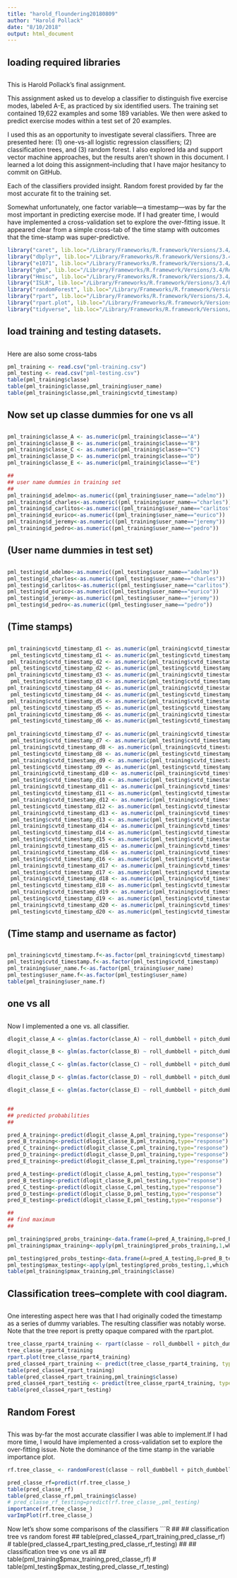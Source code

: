 ```yaml
---
title: "harold_floundering20180809"
author: "Harold Pollack"
date: "8/10/2018"
output: html_document
---
```


##
##   loading required libraries
##
This is Harold Pollack's final assignment. 

This assignment asked us to develop a classifier to distinguish five exercise modes, labeled A-E, as practiced by six identified users. The training set contained 19,622 examples and some 189 variables.  We then were asked to predict exercise modes within a test set of 20 examples.

I used this as an opportunity to investigate several classifiers. Three are presented here: (1) one-vs-all logistic regression classifiers; (2) classification trees, and (3) random forest. I also explored lda and support vector machine approaches, but the results aren't shown in this document. I learned a lot doing this assignment--including that I have major hesitancy to commit on GitHub.

Each of the classifiers provided insight. Random forest provided by far the most accurate fit to the training set. 

Somewhat unfortunately, one factor variable—a timestamp—was by far the most important in predicting exercise mode. If I had greater time, I would have implemented a cross-validation set to explore the over-fitting issue. It appeared clear from a simple cross-tab of the time stamp with outcomes that the time-stamp was super-predictive.


```R
library("caret", lib.loc="/Library/Frameworks/R.framework/Versions/3.4/Resources/library")
library("dbplyr", lib.loc="/Library/Frameworks/R.framework/Versions/3.4/Resources/library")
library("e1071", lib.loc="/Library/Frameworks/R.framework/Versions/3.4/Resources/library")
library("gbm", lib.loc="/Library/Frameworks/R.framework/Versions/3.4/Resources/library")
library("Hmisc", lib.loc="/Library/Frameworks/R.framework/Versions/3.4/Resources/library")
library("ISLR", lib.loc="/Library/Frameworks/R.framework/Versions/3.4/Resources/library")
library("randomForest", lib.loc="/Library/Frameworks/R.framework/Versions/3.4/Resources/library")
library("rpart", lib.loc="/Library/Frameworks/R.framework/Versions/3.4/Resources/library")
library("rpart.plot", lib.loc="/Library/Frameworks/R.framework/Versions/3.4/Resources/library")
library("tidyverse", lib.loc="/Library/Frameworks/R.framework/Versions/3.4/Resources/library")
```

##
## load training and testing datasets. 
##
Here are also some cross-tabs 
```R
pml_training <- read.csv("pml-training.csv")
pml_testing <- read.csv("pml-testing.csv")
table(pml_training$classe)
table(pml_training$classe,pml_training$user_name)
table(pml_training$classe,pml_training$cvtd_timestamp)
```
##
##
## Now set up classe dummies for one vs all
##
```R
pml_training$classe_A <- as.numeric(pml_training$classe=="A")
pml_training$classe_B <- as.numeric(pml_training$classe=="B")
pml_training$classe_C <- as.numeric(pml_training$classe=="C")
pml_training$classe_D <- as.numeric(pml_training$classe=="D")
pml_training$classe_E <- as.numeric(pml_training$classe=="E")
```

```R
##
## user name dummies in training set
##
pml_training$d_adelmo<-as.numeric((pml_training$user_name=="adelmo"))
pml_training$d_charles<-as.numeric((pml_training$user_name=="charles"))
pml_training$d_carlitos<-as.numeric((pml_training$user_name=="carlitos"))
pml_training$d_eurico<-as.numeric((pml_training$user_name=="eurico"))
pml_training$d_jeremy<-as.numeric((pml_training$user_name=="jeremy"))
pml_training$d_pedro<-as.numeric((pml_training$user_name=="pedro"))
```

##
## (User name dummies in test set)
##
```R
pml_testing$d_adelmo<-as.numeric((pml_testing$user_name=="adelmo"))
pml_testing$d_charles<-as.numeric((pml_testing$user_name=="charles"))
pml_testing$d_carlitos<-as.numeric((pml_testing$user_name=="carlitos"))
pml_testing$d_eurico<-as.numeric((pml_testing$user_name=="eurico"))
pml_testing$d_jeremy<-as.numeric((pml_testing$user_name=="jeremy"))
pml_testing$d_pedro<-as.numeric((pml_testing$user_name=="pedro"))
```
##
## (Time stamps)
##
``` R
pml_training$cvtd_timestamp_d1 <- as.numeric(pml_training$cvtd_timestamp=="02/12/2011 14:58")    
 pml_testing$cvtd_timestamp_d1 <- as.numeric(pml_testing$cvtd_timestamp=="02/12/2011 14:58")    
pml_training$cvtd_timestamp_d2 <- as.numeric(pml_training$cvtd_timestamp=="02/12/2011 14:58")    
 pml_testing$cvtd_timestamp_d2 <- as.numeric(pml_testing$cvtd_timestamp=="02/12/2011 14:58")    
pml_training$cvtd_timestamp_d3 <- as.numeric(pml_training$cvtd_timestamp=="02/12/2011 14:58")    
 pml_testing$cvtd_timestamp_d3 <- as.numeric(pml_testing$cvtd_timestamp=="02/12/2011 14:58")    
pml_training$cvtd_timestamp_d4 <- as.numeric(pml_training$cvtd_timestamp=="02/12/2011 14:58")    
 pml_testing$cvtd_timestamp_d4 <- as.numeric(pml_testing$cvtd_timestamp=="02/12/2011 14:58")    
pml_training$cvtd_timestamp_d5 <- as.numeric(pml_training$cvtd_timestamp=="02/12/2011 14:58")    
 pml_testing$cvtd_timestamp_d5 <- as.numeric(pml_testing$cvtd_timestamp=="02/12/2011 14:58")    
pml_training$cvtd_timestamp_d6 <- as.numeric(pml_training$cvtd_timestamp=="02/12/2011 14:58")    
 pml_testing$cvtd_timestamp_d6 <- as.numeric(pml_testing$cvtd_timestamp=="02/12/2011 14:58")    
 
pml_training$cvtd_timestamp_d7 <- as.numeric(pml_training$cvtd_timestamp=="02/12/2011 14:58")    
 pml_testing$cvtd_timestamp_d7 <- as.numeric(pml_testing$cvtd_timestamp=="02/12/2011 14:58")    
 pml_training$cvtd_timestamp_d8 <- as.numeric(pml_training$cvtd_timestamp=="02/12/2011 14:59") 
 pml_testing$cvtd_timestamp_d8 <- as.numeric(pml_testing$cvtd_timestamp=="02/12/2011 14:59") 
 pml_training$cvtd_timestamp_d9 <- as.numeric(pml_training$cvtd_timestamp=="05/12/2011 11:23") 
 pml_testing$cvtd_timestamp_d9 <- as.numeric(pml_testing$cvtd_timestamp=="05/12/2011 11:23") 
 pml_training$cvtd_timestamp_d10 <- as.numeric(pml_training$cvtd_timestamp=="05/12/2011 11:24") 
 pml_testing$cvtd_timestamp_d10 <- as.numeric(pml_testing$cvtd_timestamp=="05/12/2011 11:24") 
 pml_training$cvtd_timestamp_d11 <- as.numeric(pml_training$cvtd_timestamp=="05/12/2011 11:25") 
 pml_testing$cvtd_timestamp_d11 <- as.numeric(pml_testing$cvtd_timestamp=="05/12/2011 11:25") 
 pml_training$cvtd_timestamp_d12 <- as.numeric(pml_training$cvtd_timestamp=="05/12/2011 14:22") 
 pml_testing$cvtd_timestamp_d12 <- as.numeric(pml_testing$cvtd_timestamp=="05/12/2011 14:22") 
 pml_training$cvtd_timestamp_d13 <- as.numeric(pml_training$cvtd_timestamp=="05/12/2011 14:23") 
 pml_testing$cvtd_timestamp_d13 <- as.numeric(pml_testing$cvtd_timestamp=="05/12/2011 14:23") 
 pml_training$cvtd_timestamp_d14 <- as.numeric(pml_training$cvtd_timestamp=="05/12/2011 14:24") 
 pml_testing$cvtd_timestamp_d14 <- as.numeric(pml_testing$cvtd_timestamp=="05/12/2011 14:24") 
 pml_testing$cvtd_timestamp_d15 <- as.numeric(pml_testing$cvtd_timestamp=="28/11/2011 14:13") 
 pml_training$cvtd_timestamp_d15 <- as.numeric(pml_training$cvtd_timestamp=="28/11/2011 14:13") 
 pml_training$cvtd_timestamp_d16 <- as.numeric(pml_training$cvtd_timestamp=="28/11/2011 14:14") 
 pml_testing$cvtd_timestamp_d16 <- as.numeric(pml_testing$cvtd_timestamp=="28/11/2011 14:14") 
 pml_training$cvtd_timestamp_d17 <- as.numeric(pml_training$cvtd_timestamp=="28/11/2011 14:15") 
 pml_testing$cvtd_timestamp_d17 <- as.numeric(pml_testing$cvtd_timestamp=="28/11/2011 14:15") 
 pml_training$cvtd_timestamp_d18 <- as.numeric(pml_training$cvtd_timestamp=="30/11/2011 17:10") 
 pml_testing$cvtd_timestamp_d18 <- as.numeric(pml_testing$cvtd_timestamp=="30/11/2011 17:10") 
 pml_training$cvtd_timestamp_d19 <- as.numeric(pml_training$cvtd_timestamp=="30/11/2011 17:11") 
 pml_testing$cvtd_timestamp_d19 <- as.numeric(pml_testing$cvtd_timestamp=="30/11/2011 17:11") 
 pml_training$cvtd_timestamp_d20 <- as.numeric(pml_training$cvtd_timestamp=="30/11/2011 17:12") 
 pml_testing$cvtd_timestamp_d20 <- as.numeric(pml_testing$cvtd_timestamp=="30/11/2011 17:12")  
```

##
## (Time stamp and username as factor)
##
```R
pml_training$cvtd_timestamp.f<-as.factor(pml_training$cvtd_timestamp)
pml_testing$cvtd_timestamp.f<-as.factor(pml_testing$cvtd_timestamp)
pml_training$user_name.f<-as.factor(pml_training$user_name)
pml_testing$user_name.f<-as.factor(pml_testing$user_name)
table(pml_training$user_name.f)
```

##
## one vs all
##
Now I implemented a one vs. all classifier.
```R
dlogit_classe_A <- glm(as.factor(classe_A) ~ roll_dumbbell + pitch_dumbbell+yaw_dumbbell+total_accel_belt+gyros_arm_x+gyros_arm_y+gyros_arm_z+magnet_forearm_x+magnet_forearm_y+magnet_forearm_z+d_adelmo+d_charles+d_carlitos+d_eurico+d_adelmo+d_jeremy+d_pedro+cvtd_timestamp_d1+cvtd_timestamp_d2+cvtd_timestamp_d3+cvtd_timestamp_d4+cvtd_timestamp_d5+cvtd_timestamp_d6+cvtd_timestamp_d7+cvtd_timestamp_d8+cvtd_timestamp_d9+cvtd_timestamp_d10+cvtd_timestamp_d11+cvtd_timestamp_d12+cvtd_timestamp_d13+cvtd_timestamp_d14+cvtd_timestamp_d15+cvtd_timestamp_d16+cvtd_timestamp_d17+cvtd_timestamp_d18+cvtd_timestamp_d19+cvtd_timestamp_d20 , data=pml_training, family=binomial(link="logit"))

dlogit_classe_B <- glm(as.factor(classe_B) ~ roll_dumbbell + pitch_dumbbell+yaw_dumbbell+total_accel_belt+gyros_arm_x+gyros_arm_y+gyros_arm_z+magnet_forearm_x+magnet_forearm_y+magnet_forearm_z+d_adelmo+d_charles+d_carlitos+d_eurico+d_adelmo+d_jeremy+d_pedro+cvtd_timestamp_d1+cvtd_timestamp_d2+cvtd_timestamp_d3+cvtd_timestamp_d4+cvtd_timestamp_d5+cvtd_timestamp_d6+cvtd_timestamp_d7+cvtd_timestamp_d8+cvtd_timestamp_d9+cvtd_timestamp_d10+cvtd_timestamp_d11+cvtd_timestamp_d12+cvtd_timestamp_d13+cvtd_timestamp_d14+cvtd_timestamp_d15+cvtd_timestamp_d16+cvtd_timestamp_d17+cvtd_timestamp_d18+cvtd_timestamp_d19+cvtd_timestamp_d20 , data=pml_training, family=binomial(link="logit"))

dlogit_classe_C <- glm(as.factor(classe_C) ~ roll_dumbbell + pitch_dumbbell+yaw_dumbbell+total_accel_belt+gyros_arm_x+gyros_arm_y+gyros_arm_z+magnet_forearm_x+magnet_forearm_y+magnet_forearm_z+d_adelmo+d_charles+d_carlitos+d_eurico+d_adelmo+d_jeremy+d_pedro+cvtd_timestamp_d1+cvtd_timestamp_d2+cvtd_timestamp_d3+cvtd_timestamp_d4+cvtd_timestamp_d5+cvtd_timestamp_d6+cvtd_timestamp_d7+cvtd_timestamp_d8+cvtd_timestamp_d9+cvtd_timestamp_d10+cvtd_timestamp_d11+cvtd_timestamp_d12+cvtd_timestamp_d13+cvtd_timestamp_d14+cvtd_timestamp_d15+cvtd_timestamp_d16+cvtd_timestamp_d17+cvtd_timestamp_d18+cvtd_timestamp_d19+cvtd_timestamp_d20 , data=pml_training, family=binomial(link="logit"))

dlogit_classe_D <- glm(as.factor(classe_D) ~ roll_dumbbell + pitch_dumbbell+yaw_dumbbell+total_accel_belt+gyros_arm_x+gyros_arm_y+gyros_arm_z+magnet_forearm_x+magnet_forearm_y+magnet_forearm_z+d_adelmo+d_charles+d_carlitos+d_eurico+d_adelmo+d_jeremy+d_pedro+cvtd_timestamp_d1+cvtd_timestamp_d2+cvtd_timestamp_d3+cvtd_timestamp_d4+cvtd_timestamp_d5+cvtd_timestamp_d6+cvtd_timestamp_d7+cvtd_timestamp_d8+cvtd_timestamp_d9+cvtd_timestamp_d10+cvtd_timestamp_d11+cvtd_timestamp_d12+cvtd_timestamp_d13+cvtd_timestamp_d14+cvtd_timestamp_d15+cvtd_timestamp_d16+cvtd_timestamp_d17+cvtd_timestamp_d18+cvtd_timestamp_d19+cvtd_timestamp_d20 , data=pml_training, family=binomial(link="logit"))

dlogit_classe_E <- glm(as.factor(classe_E) ~ roll_dumbbell + pitch_dumbbell+yaw_dumbbell+total_accel_belt+gyros_arm_x+gyros_arm_y+gyros_arm_z+magnet_forearm_x+magnet_forearm_y+magnet_forearm_z+d_adelmo+d_charles+d_carlitos+d_eurico+d_adelmo+d_jeremy+d_pedro+cvtd_timestamp_d1+cvtd_timestamp_d2+cvtd_timestamp_d3+cvtd_timestamp_d4+cvtd_timestamp_d5+cvtd_timestamp_d6+cvtd_timestamp_d7+cvtd_timestamp_d8+cvtd_timestamp_d9+cvtd_timestamp_d10+cvtd_timestamp_d11+cvtd_timestamp_d12+cvtd_timestamp_d13+cvtd_timestamp_d14+cvtd_timestamp_d15+cvtd_timestamp_d16+cvtd_timestamp_d17+cvtd_timestamp_d18+cvtd_timestamp_d19+cvtd_timestamp_d20 , data=pml_training, family=binomial(link="logit"))


##
## predicted probabilities
##

pred_A_training<-predict(dlogit_classe_A,pml_training,type="response")
pred_B_training<-predict(dlogit_classe_B,pml_training,type="response")
pred_C_training<-predict(dlogit_classe_C,pml_training,type="response")
pred_D_training<-predict(dlogit_classe_D,pml_training,type="response")
pred_E_training<-predict(dlogit_classe_E,pml_training,type="response")

pred_A_testing<-predict(dlogit_classe_A,pml_testing,type="response")
pred_B_testing<-predict(dlogit_classe_B,pml_testing,type="response")
pred_C_testing<-predict(dlogit_classe_C,pml_testing,type="response")
pred_D_testing<-predict(dlogit_classe_D,pml_testing,type="response")
pred_E_testing<-predict(dlogit_classe_E,pml_testing,type="response")

##
## find maximum
##

pml_training$pred_probs_training<-data.frame(A=pred_A_training,B=pred_B_training,C=pred_C_training,D=pred_D_training,E=pred_E_training)
pml_training$pmax_training<-apply(pml_training$pred_probs_training,1,which.max)

pml_testing$pred_probs_testing<-data.frame(A=pred_A_testing,B=pred_B_testing,C=pred_C_testing,D=pred_D_testing,E=pred_E_testing)
pml_testing$pmax_testing<-apply(pml_testing$pred_probs_testing,1,which.max)
table(pml_training$pmax_training,pml_training$classe)
```

##
## Classification trees--complete with cool diagram.
##
One interesting aspect here was that I had originally coded the timestamp as a series of dummy variables. The resulting classifier was notably worse. Note that the tree report is pretty opaque compared with the rpart.plot.

```R
tree_classe_rpart4_training <- rpart(classe ~ roll_dumbbell + pitch_dumbbell+yaw_dumbbell+total_accel_belt+gyros_arm_x+gyros_arm_y+gyros_arm_z+magnet_forearm_x+magnet_forearm_y+magnet_forearm_z+d_adelmo+d_charles+d_carlitos+d_eurico+d_jeremy+cvtd_timestamp.f, data=pml_training)
tree_classe_rpart4_training
rpart.plot(tree_classe_rpart4_training)
pred_classe4_rpart_training <- predict(tree_classe_rpart4_training, type="class",data=pml_training)
table(pred_classe4_rpart_training)
table(pred_classe4_rpart_training,pml_training$classe)
pred_classe4_rpart_testing <- predict(tree_classe_rpart4_training, type="class",data=pml_testing)
table(pred_classe4_rpart_testing)
```

##
## Random Forest
##
This was by-far the most accurate classifier I was able to implement.If I had more time, I would have implemented a cross-validation set to explore the over-fitting issue. Note the dominance of the time stamp in the variable importance plot.
```R
rf.tree_classe_ <- randomForest(classe ~ roll_dumbbell + pitch_dumbbell+yaw_dumbbell+total_accel_belt+gyros_arm_x+gyros_arm_y+gyros_arm_z+magnet_forearm_x+magnet_forearm_y+magnet_forearm_z+user_name+cvtd_timestamp.f, data=pml_training)

pred_classe_rf=predict(rf.tree_classe_)
table(pred_classe_rf)
table(pred_classe_rf,pml_training$classe)
# pred_classe_rf_testing=predict(rf.tree_classe_,pml_testing)
importance(rf.tree_classe_)
varImpPlot(rf.tree_classe_)
```

Now let's show some comparisons of the classifiers
```R
##
## classification tree vs random forest
##
table(pred_classe4_rpart_training,pred_classe_rf)
# table(pred_classe4_rpart_testing,pred_classe_rf_testing)
##
## classification tree vs one vs all
##
table(pml_training$pmax_training,pred_classe_rf)
# table(pml_testing$pmax_testing,pred_classe_rf_testing)